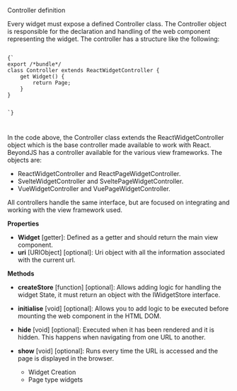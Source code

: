 
<Title>Controller Object</Title>

<Subtitle>Controller definition</Subtitle>

Every widget must expose a defined Controller class. The Controller object is responsible for the declaration and handling of the web component representing the widget. The controller has a structure like the following:

<Code>
{`
export /*bundle*/
class Controller extends ReactWidgetController {
    get Widget() {
        return Page;
    }
}

`}

</Code>

In the code above, the Controller class extends the ReactWidgetController object which is the base controller made available to work with React. BeyondJS has a controller available for the various view frameworks. The objects are:

-   ReactWidgetController and ReactPageWidgetController.
-   SvelteWidgetController and SveltePageWidgetController.
-   VueWidgetController and VuePageWidgetController.

All controllers handle the same interface, but are focused on integrating and working with the view framework used.

**Properties**

-   **Widget** [getter]: Defined as a getter and should return the main view component.
-   **uri** <Link to="/docs/api/uri">[URIObject]</Link> [optional]: Uri object with all the information associated with the current url.

**Methods**

-   **createStore** [function] [optional]: Allows adding logic for handling the widget State, it must return an object with the <Link to="/docs/api/IwidgetStore">IWidgetStore</Link> interface.
-   **initialise** [void] [optional]: Allows you to add logic to be executed before mounting the web component in the HTML DOM.
-   **hide** [void] [optional]: Executed when it has been rendered and it is hidden. This happens when navigating from one URL to another.
-   **show** [void] [optional]: Runs every time the URL is accessed and the page is displayed in the browser.

    -   <Link to="/docs/widgets/creation">Widget Creation</Link>
    -   <Link to="/docs/widgets/page">Page type widgets</Link>
